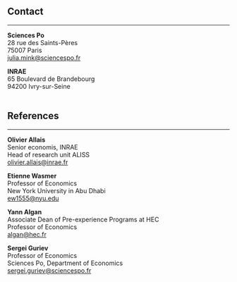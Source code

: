 ##

## Contact
***


**Sciences Po**  
28 rue des Saints-Pères  
75007 Paris  
[julia.mink@sciencespo.fr](mailto:julia.mink@sciencespo.fr)
<br>


**INRAE**  
65 Boulevard de Brandebourg  
94200 Ivry-sur-Seine  
<br>

## References
***

**Olivier Allais**  
Senior economis, INRAE  
Head of research unit ALISS  
[olivier.allais@inrae.fr](mailto:olivier.allais@inrae.fr){target="_blank"}
<br>

**Etienne Wasmer**  
Professor of Economics  
New York University in Abu Dhabi  
[ew1555@nyu.edu](mailto:ew1555@nyu.edu){target="_blank"}
<br>

**Yann Algan**  
Associate Dean of Pre-experience Programs at HEC  
Professor of Economics  
[algan@hec.fr](mailto:algan@hec.fr){target="_blank"}
<br>

**Sergei Guriev**  
Professor of Economics  
Sciences Po, Department of Economics  
[sergei.guriev@sciencespo.fr](mailto:sergei.guriev@sciencespo.fr){target="_blank"}



